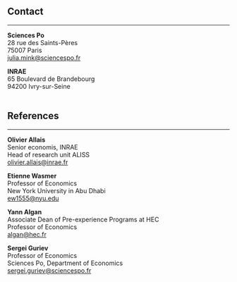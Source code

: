 ##

## Contact
***


**Sciences Po**  
28 rue des Saints-Pères  
75007 Paris  
[julia.mink@sciencespo.fr](mailto:julia.mink@sciencespo.fr)
<br>


**INRAE**  
65 Boulevard de Brandebourg  
94200 Ivry-sur-Seine  
<br>

## References
***

**Olivier Allais**  
Senior economis, INRAE  
Head of research unit ALISS  
[olivier.allais@inrae.fr](mailto:olivier.allais@inrae.fr){target="_blank"}
<br>

**Etienne Wasmer**  
Professor of Economics  
New York University in Abu Dhabi  
[ew1555@nyu.edu](mailto:ew1555@nyu.edu){target="_blank"}
<br>

**Yann Algan**  
Associate Dean of Pre-experience Programs at HEC  
Professor of Economics  
[algan@hec.fr](mailto:algan@hec.fr){target="_blank"}
<br>

**Sergei Guriev**  
Professor of Economics  
Sciences Po, Department of Economics  
[sergei.guriev@sciencespo.fr](mailto:sergei.guriev@sciencespo.fr){target="_blank"}



